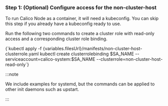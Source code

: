 

### Step 1: (Optional) Configure access for the non-cluster-host

To run Calico Node as a container, it will need a kubeconfig. You can skip this step if you already have a kubeconfig ready to use.

<CreateKubeconfig />

Run the following two commands to create a cluster role with read-only access and a corresponding cluster role binding.

<CodeBlock language='bash'>
{`kubectl apply -f {variables.filesUrl}/manifests/non-cluster-host-clusterrole.yaml
kubectl create clusterrolebinding $SA_NAME --serviceaccount=calico-system:$SA_NAME --clusterrole=non-cluster-host-read-only`}
</CodeBlock>

:::note

We include examples for systemd, but the commands can be
applied to other init daemons such as upstart.

:::
